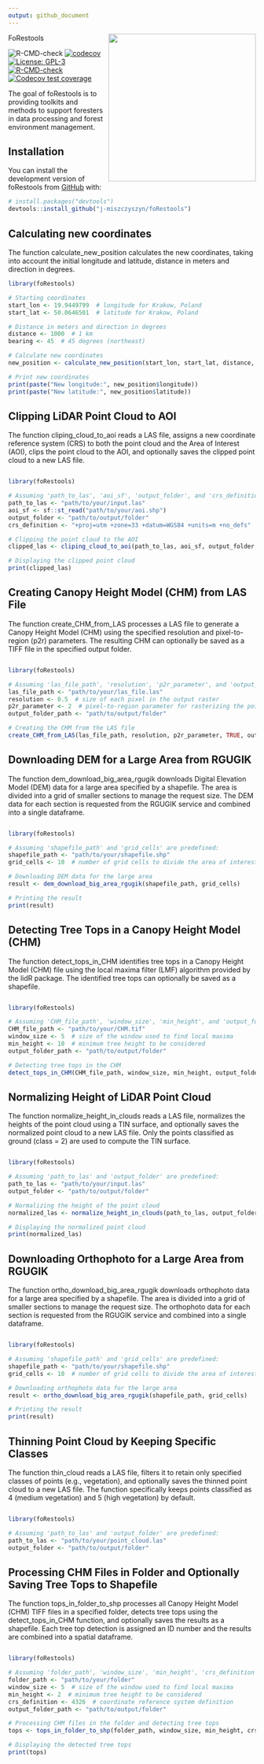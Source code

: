 ```yaml
---
output: github_document
---
```


<!-- README.md is generated from README.Rmd. Please edit that file -->
<img src="man/figures/logo.png" align="right" height="300" alt="" /> 
FoRestools

<!-- badges: start -->
![R-CMD-check](https://github.com/j-miszczyszyn/foRestools/actions/workflows/R-CMD-check.yaml/badge.svg)
[![codecov](https://codecov.io/gh/j-miszczyszyn/foRestools/branch/main/graph/badge.svg)](https://codecov.io/gh/j-miszczyszyn/foRestools)
[![License: GPL-3](https://img.shields.io/badge/License-GPL--3-blue.svg)](https://opensource.org/licenses/GPL-3.0)
[![R-CMD-check](https://github.com/j-miszczyszyn/foRestools/actions/workflows/R-CMD-check.yaml/badge.svg)](https://github.com/j-miszczyszyn/foRestools/actions/workflows/R-CMD-check.yaml)
[![Codecov test coverage](https://codecov.io/gh/j-miszczyszyn/foRestools/graph/badge.svg)](https://app.codecov.io/gh/j-miszczyszyn/foRestools)
<!-- badges: end -->

The goal of foRestools is to providing toolkits and methods to support
foresters in data processing and forest environment management.

## Installation

You can install the development version of foRestools from
[GitHub](https://github.com/) with:

``` r
# install.packages("devtools")
devtools::install_github("j-miszczyszyn/foRestools")
```

## Calculating new coordinates 

The function calculate_new_position calculates the new coordinates, taking into account the initial longitude and latitude, distance in meters and direction in degrees.

```r
library(foRestools)

# Starting coordinates
start_lon <- 19.9449799  # longitude for Krakow, Poland
start_lat <- 50.0646501  # latitude for Krakow, Poland

# Distance in meters and direction in degrees
distance <- 1000  # 1 km
bearing <- 45  # 45 degrees (northeast)

# Calculate new coordinates
new_position <- calculate_new_position(start_lon, start_lat, distance, bearing)

# Print new coordinates
print(paste("New longitude:", new_position$longitude))
print(paste("New latitude:", new_position$latitude))
```
## Clipping LiDAR Point Cloud to AOI

The function cliping_cloud_to_aoi reads a LAS file, assigns a new coordinate reference system (CRS) to both the point cloud and the Area of Interest (AOI), clips the point cloud to the AOI, and optionally saves the clipped point cloud to a new LAS file.

```r

library(foRestools)

# Assuming 'path_to_las', 'aoi_sf', 'output_folder', and 'crs_definition' are predefined:
path_to_las <- "path/to/your/input.las"
aoi_sf <- sf::st_read("path/to/your/aoi.shp")
output_folder <- "path/to/output/folder"
crs_definition <- "+proj=utm +zone=33 +datum=WGS84 +units=m +no_defs"

# Clipping the point cloud to the AOI
clipped_las <- cliping_cloud_to_aoi(path_to_las, aoi_sf, output_folder, crs_definition, TRUE)

# Displaying the clipped point cloud
print(clipped_las)
```
## Creating Canopy Height Model (CHM) from LAS File

The function create_CHM_from_LAS processes a LAS file to generate a Canopy Height Model (CHM) using the specified resolution and pixel-to-region (p2r) parameters. The resulting CHM can optionally be saved as a TIFF file in the specified output folder.

```r

library(foRestools)

# Assuming 'las_file_path', 'resolution', 'p2r_parameter', and 'output_folder_path' are predefined:
las_file_path <- "path/to/your/las_file.las"
resolution <- 0.5  # size of each pixel in the output raster
p2r_parameter <- 2  # pixel-to-region parameter for rasterizing the point cloud
output_folder_path <- "path/to/output/folder"

# Creating the CHM from the LAS file
create_CHM_from_LAS(las_file_path, resolution, p2r_parameter, TRUE, output_folder_path)
```

## Downloading DEM for a Large Area from RGUGIK

The function dem_download_big_area_rgugik downloads Digital Elevation Model (DEM) data for a large area specified by a shapefile. The area is divided into a grid of smaller sections to manage the request size. The DEM data for each section is requested from the RGUGIK service and combined into a single dataframe.

```r

library(foRestools)

# Assuming 'shapefile_path' and 'grid_cells' are predefined:
shapefile_path <- "path/to/your/shapefile.shp"
grid_cells <- 10  # number of grid cells to divide the area of interest

# Downloading DEM data for the large area
result <- dem_download_big_area_rgugik(shapefile_path, grid_cells)

# Printing the result
print(result)
```

## Detecting Tree Tops in a Canopy Height Model (CHM)

The function detect_tops_in_CHM identifies tree tops in a Canopy Height Model (CHM) file using the local maxima filter (LMF) algorithm provided by the lidR package. The identified tree tops can optionally be saved as a shapefile.

```r

library(foRestools)

# Assuming 'CHM_file_path', 'window_size', 'min_height', and 'output_folder_path' are predefined:
CHM_file_path <- "path/to/your/CHM.tif"
window_size <- 5  # size of the window used to find local maxima
min_height <- 10  # minimum tree height to be considered
output_folder_path <- "path/to/output/folder"

# Detecting tree tops in the CHM
detect_tops_in_CHM(CHM_file_path, window_size, min_height, output_folder_path, TRUE)
```

## Normalizing Height of LiDAR Point Cloud

The function normalize_height_in_clouds reads a LAS file, normalizes the heights of the point cloud using a TIN surface, and optionally saves the normalized point cloud to a new LAS file. Only the points classified as ground (class = 2) are used to compute the TIN surface.

```r

library(foRestools)

# Assuming 'path_to_las' and 'output_folder' are predefined:
path_to_las <- "path/to/your/input.las"
output_folder <- "path/to/output/folder"

# Normalizing the height of the point cloud
normalized_las <- normalize_height_in_clouds(path_to_las, output_folder, TRUE)

# Displaying the normalized point cloud
print(normalized_las)
```

## Downloading Orthophoto for a Large Area from RGUGIK

The function ortho_download_big_area_rgugik downloads orthophoto data for a large area specified by a shapefile. The area is divided into a grid of smaller sections to manage the request size. The orthophoto data for each section is requested from the RGUGIK service and combined into a single dataframe.

```r

library(foRestools)

# Assuming 'shapefile_path' and 'grid_cells' are predefined:
shapefile_path <- "path/to/your/shapefile.shp"
grid_cells <- 10  # number of grid cells to divide the area of interest

# Downloading orthophoto data for the large area
result <- ortho_download_big_area_rgugik(shapefile_path, grid_cells)

# Printing the result
print(result)
```

## Thinning Point Cloud by Keeping Specific Classes

The function thin_cloud reads a LAS file, filters it to retain only specified classes of points (e.g., vegetation), and optionally saves the thinned point cloud to a new LAS file. The function specifically keeps points classified as 4 (medium vegetation) and 5 (high vegetation) by default.

```r

library(foRestools)

# Assuming 'path_to_las' and 'output_folder' are predefined:
path_to_las <- "path/to/your/point_cloud.las"
output_folder <- "path/to/output/folder"
```

## Processing CHM Files in Folder and Optionally Saving Tree Tops to Shapefile

The function tops_in_folder_to_shp processes all Canopy Height Model (CHM) TIFF files in a specified folder, detects tree tops using the detect_tops_in_CHM function, and optionally saves the results as a shapefile. Each tree top detection is assigned an ID number and the results are combined into a spatial dataframe.

```r

library(foRestools)

# Assuming 'folder_path', 'window_size', 'min_height', 'crs_definition', and 'output_folder_path' are predefined:
folder_path <- "path/to/your/folder"
window_size <- 5  # size of the window used to find local maxima
min_height <- 2  # minimum tree height to be considered
crs_definition <- 4326  # coordinate reference system definition
output_folder_path <- "path/to/output/folder"

# Processing CHM files in the folder and detecting tree tops
tops <- tops_in_folder_to_shp(folder_path, window_size, min_height, crs_definition, output_folder_path, TRUE, TRUE)

# Displaying the detected tree tops
print(tops)
```
